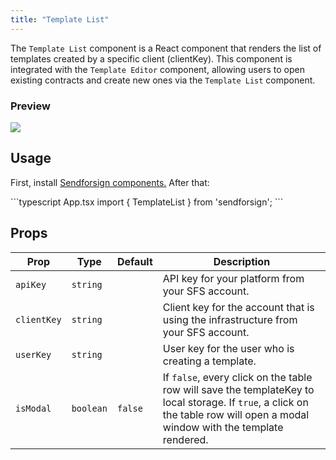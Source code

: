 ```yaml
---
title: "Template List"
---
```


The `Template List` component is a React component that renders the list of templates created by a specific 
client (clientKey). This component is integrated with the `Template Editor` component, allowing users to 
open existing contracts and create new ones via the `Template List` component.

### Preview

<Frame caption="Editor">
  <img src="/sdk/img/t-list.png" />
</Frame>

## Usage

First, install [Sendforsign components.](/sdk/introsdk#installation)
After that:

<CodeGroup>
```typescript App.tsx
import { TemplateList } from 'sendforsign';
```
</CodeGroup>

## Props

| Prop              | Type              |Default |Description        |
| ------------------| ---------------- |---------|------------------- |
| `apiKey`            | `string`       |         |API key for your platform from your SFS account. |
| `clientKey`         | `string`       |         |Client key for the account that is using the infrastructure from your SFS account. |
| `userKey`           | `string`       |         |User key for the user who is creating a template.|
| `isModal`           | `boolean`      |`false`  |If `false`, every click on the table row will save the templateKey to local storage. If `true`, a click on the table row will open a modal window with the template rendered.|


